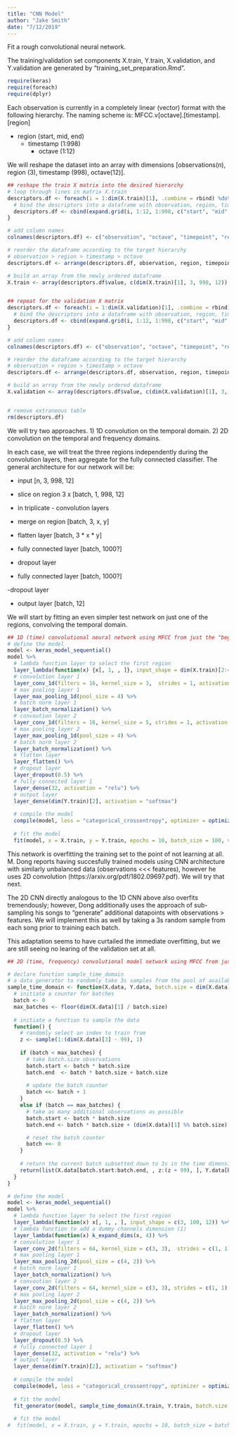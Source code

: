```yaml
---
title: "CNN Model"
author: "Jake Smith"
date: "7/12/2019"
---
```


Fit a rough convolutional neural network.

The training/validation set components X.train, Y.train, X.validation, and Y.validation are generated by "training_set_preparation.Rmd".

```r
require(keras)
require(foreach)
require(dplyr)
```

Each observation is currently in a completely linear (vector) format with the following hierarchy.
The naming scheme is: MFCC.v[octave].[timestamp].[region]

- region (start, mid, end)
  - timestamp (1:998)
    - octave (1:12)

We will reshape the dataset into an array with dimensions [observations(n), region (3), timestamp (998), octave(12)].

```r
## reshape the train X matrix into the desired hierarchy
# loop through lines in matrix X.train
descriptors.df <- foreach(i = 1:dim(X.train)[1], .combine = rbind) %do% {
  # bind the descriptors into a dataframe with observation, region, timestamp, and octave encoded as variables
  descriptors.df <- cbind(expand.grid(i, 1:12, 1:998, c("start", "mid", "end")), X.train[i, ])
}

# add column names
colnames(descriptors.df) <- c("observation", "octave", "timepoint", "region", "value")

# reorder the dataframe according to the target hierarchy
# observation > region > timestamp > octave
descriptors.df <- arrange(descriptors.df, observation, region, timepoint, octave)

# build an array from the newly ordered dataframe
X.train <- array(descriptors.df$value, c(dim(X.train)[1], 3, 998, 12))


## repeat for the validation X matrix
descriptors.df <- foreach(i = 1:dim(X.validation)[1], .combine = rbind) %do% {
  # bind the descriptors into a dataframe with observation, region, timestamp, and octave encoded as variables
  descriptors.df <- cbind(expand.grid(i, 1:12, 1:998, c("start", "mid", "end")), X.validation[i, ])
}

# add column names
colnames(descriptors.df) <- c("observation", "octave", "timepoint", "region", "value")

# reorder the dataframe according to the target hierarchy
# observation > region > timestamp > octave
descriptors.df <- arrange(descriptors.df, observation, region, timepoint, octave)

# build an array from the newly ordered dataframe
X.validation <- array(descriptors.df$value, c(dim(X.validation)[1], 3, 998, 12))


# remove extraneous table
rm(descriptors.df)
```

We will try two approaches.
1) 1D convolution on the temporal domain.
2) 2D convolution on the temporal and frequency domains.

In each case, we will treat the three regions independently during the convolution layers, then aggregate for the fully connected classifier. The general architecture for our network will be:

- input
[n, 3, 998, 12]

- slice on region
3 x [batch, 1, 998, 12]

- in triplicate -
  convolution layers

- merge on region
[batch, 3, x, y]

- flatten layer
[batch, 3 * x * y]

- fully connected layer
[batch, 1000?]

- dropout layer

- fully connected layer
[batch, 1000?]

-dropout layer

- output layer
[batch, 12]



We will start by fitting an even simpler test network on just one of the regions, convolving the temporal domain.

```r
## 1D (time) convolutional neural network using MFCC from just the "beginning" region
# define the model
model <- keras_model_sequential()
model %>%
  # lambda function layer to select the first region
  layer_lambda(function(x) {x[, 1, , ]}, input_shape = dim(X.train)[2:4]) %>%
  # convolution layer 1
  layer_conv_1d(filters = 16, kernel_size = 3,  strides = 1, activation = "relu") %>%
  # max pooling layer 1
  layer_max_pooling_1d(pool_size = 4) %>%
  # batch norm layer 1
  layer_batch_normalization() %>%
  # convoution layer 2
  layer_conv_1d(filters = 16, kernel_size = 5, strides = 1, activation = "relu") %>%
  # max pooling layer 2
  layer_max_pooling_1d(pool_size = 4) %>%
  # batch norm layer 2
  layer_batch_normalization() %>%
  # flatten layer
  layer_flatten() %>%
  # dropout layer
  layer_dropout(0.5) %>%
  # fully connected layer 1
  layer_dense(32, activation = "relu") %>%
  # output layer
  layer_dense(dim(Y.train)[2], activation = "softmax")
  
  # compile the model
  compile(model, loss = "categorical_crossentropy", optimizer = optimizer_rmsprop(), metrics = "accuracy")
  
  # fit the model
  fit(model, x = X.train, y = Y.train, epochs = 10, batch_size = 100, validation_data = list(X.validation, Y.validation), verbose = 1)
```

This network is overfitting the training set to the point of not learning at all. M. Dong reports having succesfully trained models using CNN architecture with similarly unbalanced data (observations <<< features), however he uses 2D convolution (https://arxiv.org/pdf/1802.09697.pdf). We will try that next.

The 2D CNN directly analogous to the 1D CNN above also overfits tremendously; however, Dong additionally uses the approach of sub-sampling his songs to "generate" additional datapoints with observations > features. We will implement this as well by taking a 3s random sample from each song prior to training each batch.

This adaptation seems to have curtailed the immediate overfitting, but we are still seeing no learing of the validation set at all.

```r
## 2D (time, frequency) convolutional model network using MFCC from just the "beginning" region

# declare function sample_time_domain
# a data generator to randomly take 3s samples from the pool of available observations
sample_time_domain <- function(X.data, Y.data, batch.size = dim(X.data)[1]) {
  # initiate a counter for batches
  batch <- 0
  max_batches <- floor(dim(X.data)[1] / batch.size)
  
  # initiate a function to sample the data
  function() {
    # randomly select an index to train from
    z <- sample(1:(dim(X.data)[3] - 99), 1)
    
    if (batch < max_batches) {
      # take batch.size observations
      batch.start <- batch * batch.size
      batch.end  <- batch * batch.size + batch.size
      
      # update the batch counter
      batch <<- batch + 1
    }
    else if (batch == max_batches) {
      # take as many additional observations as possible
      batch.start <- batch * batch.size
      batch.end <- batch * batch.size + (dim(X.data)[1] %% batch.size)

      # reset the batch counter 
      batch <<- 0
    }
      
    # return the current batch subsetted down to 3s in the time dimension
    return(list(X.data[batch.start:batch.end, , z:(z + 99), ], Y.data[batch.start:batch.end, ]))
  }
}

# define the model
model <- keras_model_sequential()
model %>%
  # lambda function layer to select the first region
  layer_lambda(function(x) x[, 1, , ], input_shape = c(3, 100, 12)) %>%
  # lambda function to add a dummy channels dimension (1)
  layer_lambda(function(x) k_expand_dims(x, 4)) %>%
  # convolution layer 1
  layer_conv_2d(filters = 64, kernel_size = c(3, 3),  strides = c(1, 1), activation = "relu") %>%
  # max pooling layer 1
  layer_max_pooling_2d(pool_size = c(4, 2)) %>%
  # batch norm layer 1
  layer_batch_normalization() %>%
  # convoution layer 2
  layer_conv_2d(filters = 64, kernel_size = c(3, 3), strides = c(1, 1), activation = "relu") %>%
  # max pooling layer 2
  layer_max_pooling_2d(pool_size = c(4, 2)) %>%
  # batch norm layer 2
  layer_batch_normalization() %>%
  # flatten layer
  layer_flatten() %>%
  # dropout layer
  layer_dropout(0.5) %>%
  # fully connected layer 1
  layer_dense(32, activation = "relu") %>%
  # output layer
  layer_dense(dim(Y.train)[2], activation = "softmax")
  
  # compile the model
  compile(model, loss = "categorical_crossentropy", optimizer = optimizer_rmsprop(), metrics = "accuracy")
  
  # fit the model
  fit_generator(model, sample_time_domain(X.train, Y.train, batch.size = 100), steps_per_epoch = ceiling(dim(X.train)[1] / 100), epochs = 1000, validation_data = sample_time_domain(X.validation, Y.validation, batch.size = 100), validation_steps = ceiling(dim(X.validation)[1] / 100))
  
  # fit the model
#  fit(model, x = X.train, y = Y.train, epochs = 10, batch_size = batch.size, validation_data = list(X.validation, Y.validation), verbose = 1)
```

